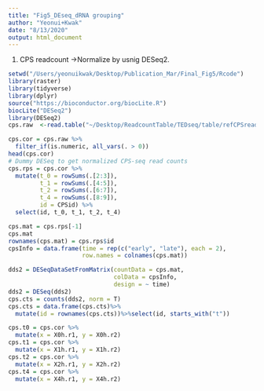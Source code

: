 ```yaml
---
title: "Fig5_DEseq_dRNA grouping"
author: "Yeonui+Kwak"
date: "8/13/2020"
output: html_document
---
```

1. CPS readcount ->Normalize by usnig DESeq2.
```R
setwd("/Users/yeonuikwak/Desktop/Publication_Mar/Final_Fig5/Rcode")
library(raster)
library(tidyverse)
library(dplyr) 
source("https://bioconductor.org/biocLite.R")
biocLite("DESeq2")
library(DESeq2)
cps.raw  <-read.table("~/Desktop/ReadcountTable/TEDseq/table/refCPSreadCount.txt",sep="\t",head=T)

cps.cor = cps.raw %>%
  filter_if(is.numeric, all_vars(. > 0)) 
head(cps.cor)
# Dummy DESeq to get normalized CPS-seq read counts
cps.rps = cps.cor %>%
  mutate(t_0 = rowSums(.[2:3]),
         t_1 = rowSums(.[4:5]),
         t_2 = rowSums(.[6:7]),
         t_4 = rowSums(.[8:9]),
         id = CPSid) %>%
  select(id, t_0, t_1, t_2, t_4)

cps.mat = cps.rps[-1]
cps.mat
rownames(cps.mat) = cps.rps$id
cpsInfo = data.frame(time = rep(c("early", "late"), each = 2),
                     row.names = colnames(cps.mat))

dds2 = DESeqDataSetFromMatrix(countData = cps.mat,
                              colData = cpsInfo,
                              design = ~ time)
dds2 = DESeq(dds2)
cps.cts = counts(dds2, norm = T)
cps.cts = data.frame(cps.cts)%>%
  mutate(id = rownames(cps.cts))%>%select(id, starts_with("t"))

cps.t0 = cps.cor %>%
  mutate(x = X0h.r1, y = X0h.r2)
cps.t1 = cps.cor %>%
  mutate(x = X1h.r1, y = X1h.r2)
cps.t2 = cps.cor %>%
  mutate(x = X2h.r1, y = X2h.r2)
cps.t4 = cps.cor %>%
  mutate(x = X4h.r1, y = X4h.r2)

```